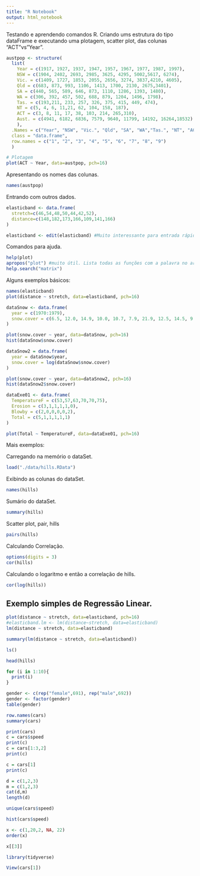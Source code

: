 ```yaml
---
title: "R Notebook"
output: html_notebook
---
```

Testando e aprendendo comandos R.
Criando ums estrutura do tipo dataFrame e executando uma plotagem, scatter plot, das colunas "ACT"vs"Year".
```r

austpop <- structure(
  list(
    Year = c(1917, 1927, 1937, 1947, 1957, 1967, 1977, 1987, 1997),
    NSW = c(1904, 2402, 2693, 2985, 3625, 4295, 5002,5617, 6274),
    Vic. = c(1409, 1727, 1853, 2055, 2656, 3274, 3837,4210, 4605), 
    Qld = c(683, 873, 993, 1106, 1413, 1700, 2130, 2675,3401),
    SA = c(440, 565, 589, 646, 873, 1110, 1286, 1393, 1480),
    WA = c(306, 392, 457, 502, 688, 879, 1204, 1496, 1798),
    Tas. = c(193,211, 233, 257, 326, 375, 415, 449, 474),
    NT = c(5, 4, 6, 11,21, 62, 104, 158, 187),
    ACT = c(3, 8, 11, 17, 38, 103, 214, 265,310),
    Aust. = c(4941, 6182, 6836, 7579, 9640, 11799, 14192, 16264,18532)
    ),
  .Names = c("Year", "NSW", "Vic.", "Qld", "SA", "WA","Tas.", "NT", "ACT", "Aust."),
  class = "data.frame",
  row.names = c("1", "2", "3", "4", "5", "6", "7", "8", "9")
  )

# Plotagem
plot(ACT ~ Year, data=austpop, pch=16)


```

Apresentando os nomes das colunas.
```r
names(austpop)
```

Entrando com outros dados.

```r

elasticband <- data.frame(
  stretch=c(46,54,48,50,44,42,52),
  distance=c(148,182,173,166,109,141,166)
)

elasticband <- edit(elasticband) #Muito interessante para entrada rápida e manual

```

Comandos para ajuda.

```r

help(plot)
apropos("plot") #muito útil. Lista todas as funções com a palavra no argumento.
help.search("matrix")
```


Alguns exemplos básicos:

```r
names(elasticband)
plot(distance ~ stretch, data=elasticband, pch=16)

```




```r

dataSnow <- data.frame(
  year = c(1970:1979),
  snow.cover = c(6.5, 12.0, 14.9, 10.0, 10.7, 7.9, 21.9, 12.5, 14.5, 9.2)
)

plot(snow.cover ~ year, data=dataSnow, pch=16)
hist(dataSnow$snow.cover)
```

```r

dataSnow2 = data.frame(
  year = dataSnow$year,
  snow.cover = log(dataSnow$snow.cover)
)

plot(snow.cover ~ year, data=dataSnow2, pch=16)
hist(dataSnow2$snow.cover)
```


```r

dataExe01 <- data.frame(
  TemperatureF = c(53,57,63,70,70,75),
  Erosion = c(3,1,1,1,1,0),
  Blowby = c(2,0,0,0,0,2),
  Total = c(5,1,1,1,1,1)
)

plot(Total ~ TemperatureF, data=dataExe01, pch=16)
```


Mais exemplos:

Carregando na memório o dataSet.
```r

load("./data/hills.RData")
```


Exibindo as colunas do dataSet.
```r
names(hills)
```

Sumário do dataSet.
```r
summary(hills)
```

Scatter plot, pair, hills 
```r
pairs(hills)
```

Calculando Correlação.
```r
options(digits = 3)
cor(hills)
```

Calculando o logaritmo e então a correlação de hills.
```r
cor(log(hills))
```

## Exemplo simples de Regressão Linear.

```r
plot(distance ~ stretch, data=elasticband, pch=16)
#elasticband.lm <- lm(distance~stretch, data=elasticband)
lm(distance ~ stretch, data=elasticband)
```


```r
summary(lm(distance ~ stretch, data=elasticband))
```

```r
ls()
```

```r
head(hills)
```

```r

for (i in 1:10){
  print(i)
}

```

```r

gender <- c(rep("female",691), rep("male",692))
gender <- factor(gender)
table(gender)

```


```r

row.names(cars)
summary(cars)

print(cars)
c = cars$speed
print(c)
c = cars[1:3,2]
print(c)

c = cars[1]
print(c)

```

```r
d = c(1,2,3)
m = c(1,2,3)
cat(d,m)
length(d)

unique(cars$speed)

```

```r
hist(cars$speed)
```


```r
x <- c(1,20,2, NA, 22)
order(x)

x[[3]]
```

```r

library(tidyverse)
```


```r
View(cars[1])
```















